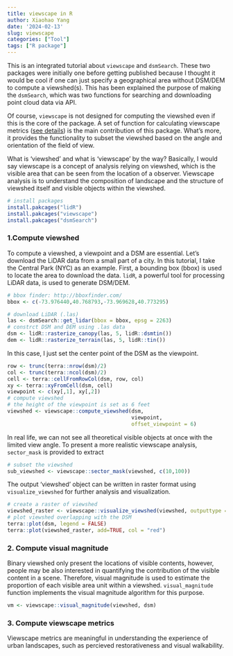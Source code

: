```yaml
---
title: viewscape in R
author: Xiaohao Yang
date: '2024-02-13'
slug: viewscape
categories: ["Tool"]
tags: ["R package"]
---
```


This is an integrated tutorial about `viewscape` and `dsmSearch`. These two packages were initially one before getting published because I thought it would be cool if one can just specify a geographical area without DSM/DEM to compute a viewshed(s). This has been explained the purpose of making the `dsmSearch`, which was two functions for searching and downloading point cloud data via API.

Of course, `viewscape` is not designed for computing the viewshed even if this is the core of the package. A set of function for calculating viewscape metrics ([see details](https://github.com/land-info-lab/viewscape/blob/master/README.md)) is the main contribution of this package. What's more, it provides the functionality to subset the viewshed based on the angle and orientation of the field of view. 

What is 'viewshed' and what is 'viewscape' by the way? Basically, I would say viewscape is a concept of analysis relying on viewshed, which is the visible area that can be seen from the  location of a observer. Viewscape analysis is to understand the composition of landscape and the structure of viewshed itself and visible objects within the viewshed.

```r
# install packages
install.pakcages("lidR")
install.pakcages("viewscape")
install.pakcages("dsmSearch")
```

### 1.Compute viewshed
To compute a viewshed, a viewpoint and a DSM are essential. Let's download the LiDAR data from a small part of a city. In this tutorial, I take the Central Park (NYC) as an example. First, a bounding box (bbox) is used to locate the area to download the data. `lidR`, a powerful tool for processing LiDAR data, is used to generate DSM/DEM.

```r
# bbox finder: http://bboxfinder.com/
bbox <- c(-73.976440,40.768793,-73.969628,40.773295)

# download LiDAR (.las) 
las <- dsmSearch::get_lidar(bbox = bbox, epsg = 2263)
# constrct DSM and DEM using .las data
dsm <- lidR::rasterize_canopy(las, 5, lidR::dsmtin())
dem <- lidR::rasterize_terrain(las, 5, lidR::tin())
```

In this case, I just set the center point of the DSM as the viewpoint. 

```r
row <- trunc(terra::nrow(dsm)/2)
col <- trunc(terra::ncol(dsm)/2)
cell <- terra::cellFromRowCol(dsm, row, col)
xy <- terra::xyFromCell(dsm, cell)
viewpoint <- c(xy[,1], xy[,2])
# compute viewshed
# the height of the viewpoint is set as 6 feet
viewshed <- viewscape::compute_viewshed(dsm,
                                        viewpoint,
                                        offset_viewpoint = 6)
```

In real life, we can not see all theoretical visible objects at once with the limited view angle. To present a more realistic viewscape analysis, `sector_mask` is provided to extract

```r
# subset the viewshed
sub_viewshed <- viewscape::sector_mask(viewshed, c(10,100))
```

The output 'viewshed' object can be written in raster format using `visualize_viewshed` for further analysis and visualization.

```r
# create a raster of viewshed
viewshed_raster <- viewscape::visualize_viewshed(viewshed, outputtype = "raster")
# plot viewshed overlapping with the DSM
terra::plot(dsm, legend = FALSE)
terra::plot(viewshed_raster, add=TRUE, col = "red")
```

### 2. Compute visual magnitude
Binary viewshed only present the locations of visible contents, however, people may be also interested in quantifying the contribution of the visible content in a scene. Therefore, visual magnitude is used to estimate the proportion of each visible area unit within a viewshed. `visual_magnitude` function implements the visual magnitude algorithm for this purpose.

```r
vm <- viewscape::visual_magnitude(viewshed, dsm)
```

### 3. Compute viewscape metrics
Viewscape metrics are meaningful in understanding the experience of urban landscapes, such as percieved restorativeness and visual walkability.  

